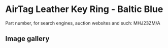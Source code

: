 
# AirTag Leather Key Ring - Baltic Blue

Part number, for search engines, auction websites and such: MHJ23ZM/A

## Image gallery

<div style={{ width: '100%', maxWidth: '768px' }}>
<GalleryComponent
    images={[
      {
        original: "/everysource/MHJ23.webp",
        thumbnail: "/everypreview/MHJ23.webp",
      }
    ]}
  />
</div>